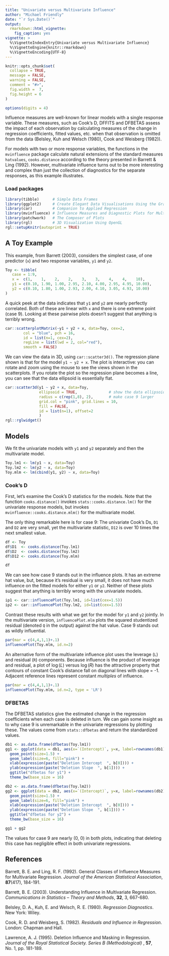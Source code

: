 ```yaml
---
title: "Univariate versus Multivariate Influence"
author: "Michael Friendly"
date: "`r Sys.Date()`"
output: 
  rmarkdown::html_vignette:
    fig_caption: yes
vignette: >
  %\VignetteIndexEntry{Univariate versus Multivariate Influence}
  %\VignetteEngine{knitr::rmarkdown}
  %\VignetteEncoding{UTF-8}
---
```


```r
knitr::opts_chunk$set(
  collapse = TRUE,
  message = FALSE,
  warning = FALSE,
  comment = "#>",
  fig.width =  7,
  fig.height = 6
)

options(digits = 4)
```


Influence measures are well-known for linear models with a single response variable.
These measures, such as Cook's D, DFFITS and DFBETAS assess the impact of each observation by calculating measures of
the change in regression coefficients, fitted values, etc. when that observation is omitted from
the data (Belsley, Kuh and Welsch (1980), Cook and Weisberg (1982)).

For models with two or more response variables, the functions in the `mvinfluence` package
calculate natural extensions of the standard measures `hatvalues`, `cooks.distance`
according to the theory presented in Barrett & Ling (1992). However, multivariate influence
turns out to be more interesting and complex than just the collection of diagnostics for
the separate responses, as this example illustrates.

### Load packages
```r
library(tibble)      # Simple Data Frames
library(ggplot2)     # Create Elegant Data Visualisations Using the Grammar of Graphics
library(car)         # Companion to Applied Regression
library(mvinfluence) # Influence Measures and Diagnostic Plots for Multivariate Linear Models
library(patchwork)   # The Composer of Plots
library(rgl)         # 3D Visualization Using OpenGL
rgl::setupKnitr(autoprint = TRUE)
```


## A Toy Example

This example, from Barrett (2003), considers the simplest case, of one predictor (`x`) and
two response variables, `y1` and `y2`.

```r
Toy <- tibble(
   case = 1:9,
   x =  c(1,    1,    2,    2,    3,    3,    4,    4,    10),
   y1 = c(0.10, 1.90, 1.00, 2.95, 2.10, 4.00, 2.95, 4.95, 10.00),
   y2 = c(0.10, 1.80, 1.00, 2.93, 2.00, 4.10, 3.05, 4.93, 10.00)
)
```

A quick peek at the data indicates that `y1` and `y2` are nearly perfectly correlated.
Both of these are linear with `x` and there is one extreme point (case 9). Looking at these
pairwise plots doesn't suggest that anything is terribly wrong.

```r
car::scatterplotMatrix(~y1 + y2 + x, data=Toy, cex=2,
        col = "blue", pch = 16,
        id = list(n=1, cex=2), 
        regLine = list(lwd = 2, col="red"),
        smooth = FALSE)
```

We can view the data in 3D, using `car::scatter3d()`. The regression plane shown is that for the model `y1 ~ y2 + x`.
The plot is interactive: you can rotate and zoom using the mouse to see the views shown in the scatterplots.
If you rotate the plot so the regression plane becomes a line, you can see that the data ellipsoid is essentially flat.

```r
car::scatter3d(y1 ~ y2 + x, data=Toy,
               ellipsoid = TRUE,              # show the data ellipsoid
               radius = c(rep(1,8), 2),       # make case 9 larger
               grid.col = "pink", grid.lines = 10, 
               fill = FALSE,
               id = list(n=1), offset=2
               )
rgl::rglwidget()
```

## Models
We fit the univariate models with `y1` and `y2` separately and then the multivariate model.

```r
Toy.lm1 <- lm(y1 ~ x, data=Toy)
Toy.lm2 <- lm(y2 ~ x, data=Toy)
Toy.mlm <- lm(cbind(y1, y2) ~ x, data=Toy)
```

### Cook's D

First, let's examine the Cook's D statistics for the models. Note that the function `cooks.distance()`
invokes `stats::cooks.distance.lm()` for the univariate response models, but
invokes `mvinfluence::cooks.distance.mlm()` for the multivariate model.

The only thing remarkable here is for case 9:  The univariate Cook's Ds, `D1` and `D2` are very small,
yet the multivariate statistic, `D12` is over 10 times the next smallest value.
```r
df <- Toy
df$D1  <- cooks.distance(Toy.lm1)
df$D2  <- cooks.distance(Toy.lm2)
df$D12 <- cooks.distance(Toy.mlm)

df
```

We can see how case 9 stands out in the influence plots. It has an extreme hat value, but, because it's residual is
very small, it does not have much influence on the fitted models for either `y1` or `y2`. Neither of these plots
suggest that anything is terribly wrong with the univariate models.
```r
ip1 <- car::influencePlot(Toy.lm1, id=list(cex=1.5))
ip2 <- car::influencePlot(Toy.lm2, id=list(cex=1.5))
```

Contrast these results with what we get for the model for `y1` and `y2` jointly. 
In the multivariate version, `influencePlot.mlm` plots the squared studentized residual (denoted `Q` in the output)
against the hat value.  Case 9 stands out as wildly influential.

```r
par(mar = c(4,4,1,1)+.1)
influencePlot(Toy.mlm, id.n=2)
```

An alternative form of the multivariate influence plot uses the leverage (`L`) and residual (`R`) components. 
Because influence is the product of leverage and residual, a plot of $\log(L)$ versus $\log(R)$ has the attractive property
that contours of constant Cook's distance fall on diagonal lines with slope = -1. 
Adjacent reference lines represent constant _multiples_ of influence.

```r
par(mar = c(4,4,1,1)+.1)
influencePlot(Toy.mlm, id.n=2, type = 'LR')
```

### DFBETAS

The DFBETAS statistics give the estimated change in the regression coefficients when each case is deleted in turn.
We can gain some insight as to why case 9 is unremarkable in the univariate regressions by plotting these.
The values come from `stats::dfbetas` and return the standardized values.

```r
db1 <- as.data.frame(dfbetas(Toy.lm1))
gg1 <- ggplot(data = db1, aes(x=`(Intercept)`, y=x, label=rownames(db1))) +
  geom_point(size=1.5) +
  geom_label(size=6, fill="pink") +
  xlab(expression(paste("Deletion Intercept  ", b[0]))) +
  ylab(expression(paste("Deletion Slope  ", b[1]))) +
  ggtitle("dfbetas for y1") +
  theme_bw(base_size = 16)

db2 <- as.data.frame(dfbetas(Toy.lm2))
gg2 <- ggplot(data = db2, aes(x=`(Intercept)`, y=x, label=rownames(db2))) +
  geom_point(size=1.5) +
  geom_label(size=6, fill="pink") +
  xlab(expression(paste("Deletion Intercept  ", b[0]))) +
  ylab(expression(paste("Deletion Slope  ", b[1]))) +
  ggtitle("dfbetas for y2") +
  theme_bw(base_size = 16)

gg1 + gg2
```

The values for case 9 are nearly (0, 0) in both plots, indicating that deleting this case has negligible effect
in both univariate regressions.

## References

Barrett, B. E. and Ling, R. F. (1992).
General Classes of Influence Measures for Multivariate Regression.
*Journal of the American Statistical Association*, **87**(417), 184-191.

Barrett, B. E. (2003). Understanding Influence in Multivariate Regression.
*Communications in Statistics -- Theory and Methods*, **32**, 3, 667-680.

Belsley, D. A., Kuh, E. and Welsch, R. E. (1980). *Regression Diagnostics*. New York: Wiley.

Cook, R. D. and Weisberg, S. (1982). *Residuals and Influence in Regression*. London: Chapman and Hall.

Lawrence, A. J. (1995). Deletion Influence and Masking in Regression.
*Journal of the Royal Statistical Society. Series B (Methodological)* , **57**, No. 1, pp. 181-189. 



